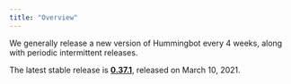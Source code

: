 ```yaml
---
title: "Overview"
---
```


We generally release a new version of Hummingbot every 4 weeks, along with periodic intermittent releases.

The latest stable release is **[0.37.1](/release-notes/0.37.1)**, released on March 10, 2021.
